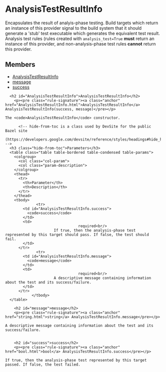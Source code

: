 <html devsite>
<head>
  <meta name="project_path" value="/_project.yaml">
  <meta name="book_path" value="/versions/6.3.0/_book.yaml">
</head>
<body>

<h1 class="page-title" id="modules.AnalysisTestResultInfo">AnalysisTestResultInfo</h1>

<!-- {% raw %} -->

Encapsulates the result of analyis-phase testing. Build targets which return an instance of this provider signal to the build system that it should generate a 'stub' test executable which generates the equivalent test result. Analysis test rules (rules created with <code>analysis_test=True</code> <b>must</b> return an instance of this provider, and non-analysis-phase test rules <b>cannot</b> return this provider.

<h2>Members</h2>
<ul>
    <li>
    <a href="#AnalysisTestResultInfo">AnalysisTestResultInfo</a>
  </li>
      <li>
    <a href="#message">message</a>
  </li>
      <li>
    <a href="#success">success</a>
  </li>
  </ul>

      <h2 id="AnalysisTestResultInfo">AnalysisTestResultInfo</h2>
        <p><pre class="rule-signature"><a class="anchor" href="AnalysisTestResultInfo.html">AnalysisTestResultInfo</a> AnalysisTestResultInfo(success, message)</pre></p>

    The <code>AnalysisTestResultInfo</code> constructor.

          <!-- hide-from-toc is a class used by DevSite for the public Bazel site
      (https://developers.google.com/devsite/reference/styles/headings#hide_headings_from_the_toc) -->
      <h3 class="hide-from-toc">Parameters</h3>
      <table class="table table-bordered table-condensed table-params">
        <colgroup>
          <col class="col-param">
          <col class="param-description">
        </colgroup>
        <thead>
          <tr>
            <th>Parameter</th>
            <th>Description</th>
          </tr>
        </thead>
        <tbody>
                  <tr>
            <td id="AnalysisTestResultInfo.success">
              <code>success</code>
            </td>
            <td>
                                     required<br/>
                          If true, then the analysis-phase test represented by this target should pass. If false, the test should fail.
            </td>
          </tr>
                  <tr>
            <td id="AnalysisTestResultInfo.message">
              <code>message</code>
            </td>
            <td>
                                     required<br/>
                          A descriptive message containing information about the test and its success/failure.
            </td>
          </tr>
                </tbody>
      </table>

        <h2 id="message">message</h2>
        <p><pre class="rule-signature"><a class="anchor" href="string.html">string</a> AnalysisTestResultInfo.message</pre></p>

    A descriptive message containing information about the test and its success/failure.


        <h2 id="success">success</h2>
        <p><pre class="rule-signature"><a class="anchor" href="bool.html">bool</a> AnalysisTestResultInfo.success</pre></p>

    If true, then the analysis-phase test represented by this target passed. If false, the test failed.



</body>
</html>

<!-- {% endraw %} -->
